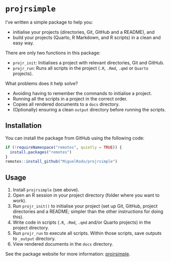 # `projrsimple`

I've written a simple package to help you:

- initialise your projects (directories, Git, GitHub and a README), and
- build your projects (Quarto, R Markdown, and R scripts) in a clean and easy way.

There are only two functions in this package:

- `projr_init`: Initialises a project with relevant directories, Git and GitHub.
- `projr_run`: Runs all scripts in the project (`.R`, `.Rmd`, `.qmd` or `Quarto` projects).

What problems does it help solve?

- Avoiding having to remember the commands to initialise a project.
- Running all the scripts in a project in the correct order.
- Copies all rendered documents to a `docs` directory.
- (Optionally) ensuring a clean `output` directory before running the scripts.


## Installation

You can install the package from GitHub using the following code:

```r
if (!requireNamespace("remotes", quietly = TRUE)) {
  install.packages("remotes")
}
remotes::install_github("MiguelRodo/projrsimple")
```

## Usage

1. Install `projrsimple` (see above).
2. Open an R session in your project directory (folder where you want to work).
3. Run `projr_init()` to initialise your project (set up Git, GitHub, project directories and a README; simpler than the other instructions for doing this).
4. Write code in scripts (`.R`, `.Rmd`, `.qmd` and/or Quarto projects) in the project directory.
5. Run `projr_run` to execute all scripts. Within those scripts, save outputs to `_output` directory.
6. View rendered documents in the `docs` directory.

See the package website for more information: [projrsimple](https://miguelrodo.github.io/projrsimple/).
